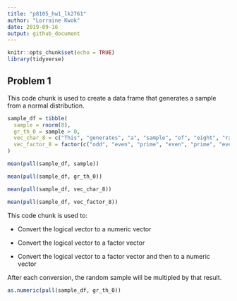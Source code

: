 ```yaml
---
title: "p8105_hw1_lk2761"
author: "Lorraine Kwok" 
date: 2019-09-16
output: github_document
---
```


```r
knitr::opts_chunk$set(echo = TRUE)
library(tidyverse)
```

## Problem 1

This code chunk is used to create a data frame that generates a sample from a normal distribution. 

```r

sample_df = tibble(
  sample = rnorm(8),
  gr_th_0 = sample > 0, 
  vec_char_8 = c("This", "generates", "a", "sample", "of", "eight", "random", "numbers"),
  vec_factor_8 = factor(c("odd", "even", "prime", "even", "prime", "even", "odd", "even"))
)

mean(pull(sample_df, sample))

mean(pull(sample_df, gr_th_0)) 

mean(pull(sample_df, vec_char_8))

mean(pull(sample_df, vec_factor_8))

```

This code chunk is used to: 

  * Convert the logical vector to a numeric vector
  
  * Convert the logical vector to a factor vector
  
  * Convert the logical vector to a factor vector and then to a numeric vector

After each conversion, the random sample will be multipled by that result. 

```r

as.numeric(pull(sample_df, gr_th_0))

```

